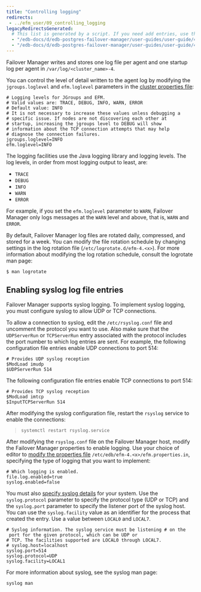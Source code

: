 ```yaml
---
title: "Controlling logging"
redirects: 
 - ../efm_user/09_controlling_logging
legacyRedirectsGenerated:
  # This list is generated by a script. If you need add entries, use the `legacyRedirects` key.
  - "/edb-docs/d/edb-postgres-failover-manager/user-guides/user-guide/4.0/controlling_logging.html"
  - "/edb-docs/d/edb-postgres-failover-manager/user-guides/user-guide/4.1/controlling_logging.html"
---
```


<div id="controlling_logging" class="registered_link"></div>

Failover Manager writes and stores one log file per agent and one startup log per agent in `/var/log/<cluster_name>-4`.

You can control the level of detail written to the agent log by modifying the `jgroups.loglevel` and `efm.loglevel` parameters in the [cluster properties file](04_configuring_efm/01_cluster_properties/#loglevel):

```text
# Logging levels for JGroups and EFM.
# Valid values are: TRACE, DEBUG, INFO, WARN, ERROR
# Default value: INFO
# It is not necessary to increase these values unless debugging a
# specific issue. If nodes are not discovering each other at
# startup, increasing the jgroups level to DEBUG will show
# information about the TCP connection attempts that may help
# diagnose the connection failures.
jgroups.loglevel=INFO
efm.loglevel=INFO
```

The logging facilities use the Java logging library and logging levels. The log levels, in order from most logging output to least, are:

-   `TRACE`
-   `DEBUG`
-   `INFO`
-   `WARN`
-   `ERROR`

For example, if you set the `efm.loglevel` parameter to `WARN`, Failover Manager only logs messages at the `WARN` level and above, that is, `WARN` and `ERROR`.

By default, Failover Manager log files are rotated daily, compressed, and stored for a week. You can modify the file rotation schedule by changing settings in the log rotation file (`/etc/logrotate.d/efm-4.<x>`). For more information about modifying the log rotation schedule, consult the logrotate man page:

```
$ man logrotate
```

<div id="enabling_syslog" class="registered_link"></div>

## Enabling syslog log file entries

Failover Manager supports syslog logging. To implement syslog logging, you must configure syslog to allow UDP or TCP connections.

To allow a connection to syslog, edit the `/etc/rsyslog.conf` file and uncomment the protocol you want to use. Also make sure that the `UDPServerRun` or `TCPServerRun` entry associated with the protocol includes the port number to which log entries are sent. For example, the following configuration file entries enable UDP connections to port 514:

```text
# Provides UDP syslog reception
$ModLoad imudp
$UDPServerRun 514
```

The following configuration file entries enable TCP connections to port 514:

```text
# Provides TCP syslog reception
$ModLoad imtcp
$InputTCPServerRun 514
```

After modifying the syslog configuration file, restart the `rsyslog` service to enable the connections:

> `systemctl restart rsyslog.service`

After modifying the `rsyslog.conf` file on the Failover Manager host, modify the Failover Manager properties to enable logging. Use your choice of editor to [modify the properties file](04_configuring_efm/01_cluster_properties/#logtype_enabled) `/etc/edb/efm-4.<x>/efm.properties.in`, specifying the type of logging that you want to implement:

```text
# Which logging is enabled.
file.log.enabled=true
syslog.enabled=false
```

You must also [specify syslog details](04_configuring_efm/01_cluster_properties/#syslog_logging) for your system. Use the `syslog.protocol` parameter to specify the protocol type (UDP or TCP) and the `syslog.port` parameter to specify the listener port of the syslog host. You can use the `syslog.facility` value as an identifier for the process that created the entry. Use a value between `LOCAL0` and `LOCAL7`.

```text
# Syslog information. The syslog service must be listening # on the
 port for the given protocol, which can be UDP or
# TCP. The facilities supported are LOCAL0 through LOCAL7.
# syslog.host=localhost
syslog.port=514
syslog.protocol=UDP
syslog.facility=LOCAL1
```

For more information about syslog, see the syslog man page:

 `syslog man`
